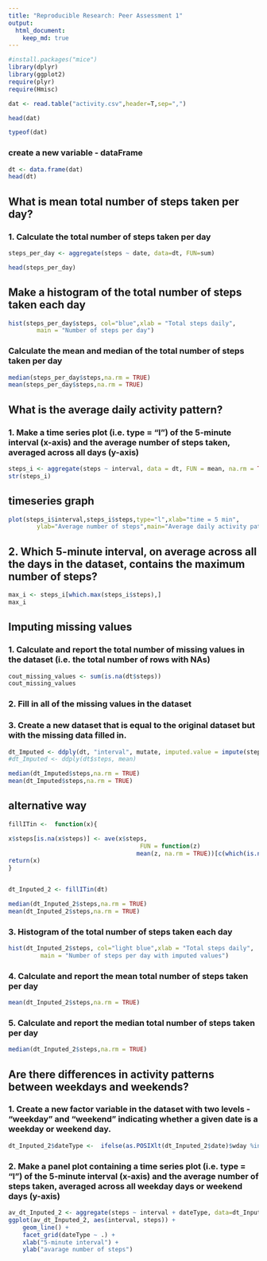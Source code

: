```yaml
---
title: "Reproducible Research: Peer Assessment 1"
output: 
  html_document:
    keep_md: true
---
```


```r
#install.packages("mice")
library(dplyr)
library(ggplot2)
require(plyr)
require(Hmisc)
```

```r
dat <- read.table("activity.csv",header=T,sep=",")

head(dat)
```


```r
typeof(dat)
```
### create a new variable - dataFrame
```r
dt <- data.frame(dat)
head(dt)
```



## What is mean total number of steps taken per day?
### 1. Calculate the total number of steps taken per day
```r
steps_per_day <- aggregate(steps ~ date, data=dt, FUN=sum)
```


```r
head(steps_per_day)
```


## Make a histogram of the total number of steps taken each day
```r
hist(steps_per_day$steps, col="blue",xlab = "Total steps daily", 
        main = "Number of steps per day")
```

### Calculate the mean and median of the total number of steps taken per day
```r
median(steps_per_day$steps,na.rm = TRUE)
mean(steps_per_day$steps,na.rm = TRUE)
```

## What is the average daily activity pattern?
### 1. Make a time series plot (i.e. type = “l”) of the 5-minute interval (x-axis) and the average number of steps taken, averaged across all days (y-axis)
```r
steps_i <- aggregate(steps ~ interval, data = dt, FUN = mean, na.rm = TRUE)
str(steps_i)
```

## timeseries graph
```r
plot(steps_i$interval,steps_i$steps,type="l",xlab="time = 5 min",
        ylab="Average number of steps",main="Average daily activity pattern")
```

## 2. Which 5-minute interval, on average across all the days in the dataset, contains the maximum number of steps?
```r
max_i <- steps_i[which.max(steps_i$steps),]
max_i
```


## Imputing missing values
### 1. Calculate and report the total number of missing values in the dataset (i.e. the total number of rows with NAs)
```r
cout_missing_values <- sum(is.na(dt$steps))
cout_missing_values
```



### 2. Fill in all of the missing values in the dataset


### 3. Create a new dataset that is equal to the original dataset but with the missing data filled in.


```r
dt_Imputed <- ddply(dt, "interval", mutate, imputed.value = impute(steps, mean))
#dt_Imputed <- ddply(dt$steps, mean)
```


```r
median(dt_Imputed$steps,na.rm = TRUE)
mean(dt_Imputed$steps,na.rm = TRUE)
```


## alternative way

```r
fillITin <-  function(x){

x$steps[is.na(x$steps)] <- ave(x$steps,  
                                     FUN = function(z) 
                                    mean(z, na.rm = TRUE))[c(which(is.na(x$steps)))]
return(x)
}


dt_Inputed_2 <- fillITin(dt)
```


```r
median(dt_Inputed_2$steps,na.rm = TRUE)
mean(dt_Inputed_2$steps,na.rm = TRUE)
```



### 3. Histogram of the total number of steps taken each day
```r
hist(dt_Inputed_2$steps, col="light blue",xlab = "Total steps daily", 
         main = "Number of steps per day with imputed values")
```

         
### 4. Calculate and report the mean total number of steps taken per day
```r
mean(dt_Inputed_2$steps,na.rm = TRUE)
```


### 5. Calculate and report the median total number of steps taken per day
```r
median(dt_Inputed_2$steps,na.rm = TRUE)
```

## Are there differences in activity patterns between weekdays and weekends?
### 1. Create a new factor variable in the dataset with two levels - “weekday” and “weekend” indicating whether a given date is a weekday or weekend day.
```r
dt_Inputed_2$dateType <-  ifelse(as.POSIXlt(dt_Inputed_2$date)$wday %in% c(0,6), 'weekend', 'weekday')
```


### 2. Make a panel plot containing a time series plot (i.e. type = “l”) of the 5-minute interval (x-axis) and the average number of steps taken, averaged across all weekday days or weekend days (y-axis)
```r
av_dt_Inputed_2 <- aggregate(steps ~ interval + dateType, data=dt_Inputed_2, mean)
ggplot(av_dt_Inputed_2, aes(interval, steps)) + 
    geom_line() + 
    facet_grid(dateType ~ .) +
    xlab("5-minute interval") + 
    ylab("avarage number of steps")
```
